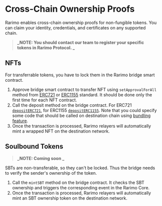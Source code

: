 # Cross-Chain Ownership Proofs

Rarimo enables cross-chain ownership proofs for non-fungible tokens. You can claim your identity, credentials, and certificates on any supported chain.

> **_NOTE: You should contact our team to register your specific tokens in Rarimo Protocol. _**

## NFTs

For transferrable tokens, you have to lock them in the Rarimo bridge smart contract.

1. Approve bridge smart contract to transfer NFT using `setApprovalForAll` method from [ERC721](https://github.com/OpenZeppelin/openzeppelin-contracts/blob/master/contracts/token/ERC721/ERC721.sol#L136) or [ERC1155](https://github.com/OpenZeppelin/openzeppelin-contracts/blob/master/contracts/token/ERC1155/ERC1155.sol#L100) standard. It should be done only the first time for each NFT contract.
1. Call the deposit method on the bridge contract. For ERC721 [`depositERC721`](https://rarimo.gitlab.io/docs/docs/smart-contracts/interface/evm-reference#depositerc721), for ERC1155 [`depositERC1155`](https://rarimo.gitlab.io/docs/docs/smart-contracts/interface/evm-reference#depositerc1155). Note that you could specify some code that should be called on destination chain using [bundling feature](https://rarimo.gitlab.io/docs/docs/overview/bundling).
1. Once the transaction is processed, Rarimo relayers will automatically mint a wrapped NFT on the destination network.

## Soulbound Tokens

> **_NOTE: Coming soon _**

SBTs are non-transferable, so they can't be locked. Thus the bridge needs to verify the sender's ownership of the token.

1. Call the `mintSBT` method on the bridge contract. It checks the SBT ownership and triggers the corresponding event in the Rarimo Core.
1. Once the transaction is processed, Rarimo relayers will automatically mint an SBT ownership token on the destination network.
